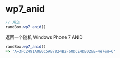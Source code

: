 # wp7_anid

```js
// 用法
randBox.wp7_anid()
```

返回一个随机 Windows Phone 7 ANID

```js
randBox.wp7_anid()
=> 'A=3FC2491A0E0C5AB7824B2F60DCE4DB02&E=4e7&W=6'
```
